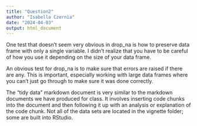 ```yaml
---
title: "Question2"
author: "Isabella Czernia"
date: "2024-04-03"
output: html_document
---
```


One test that doesn't seem very obvious in drop_na is how to preserve data frame with only a single variable. I didn't realize that you have to be careful of how you use it depending on the size of your data frame.

An obvious test for drop_na is to make sure that errors are raised if there are any. This is important, especially working with large data frames where you can't just go through to make sure it was done correctly.

The "tidy data" markdown document is very similar to the markdown documents we have produced for class. It involves inserting code chunks into the document and then following it up with an analysis or explanation of the code chunk. Not all of the data sets are located in the vignette folder; some are built into RStudio.
